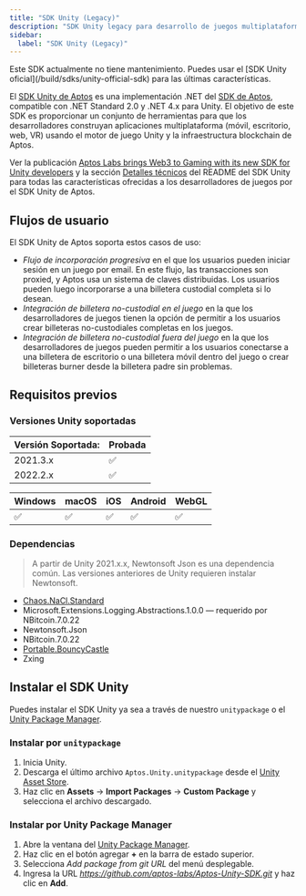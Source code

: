 ```yaml
---
title: "SDK Unity (Legacy)"
description: "SDK Unity legacy para desarrollo de juegos multiplataforma en Aptos - ahora reemplazado por el SDK Unity oficial"
sidebar:
  label: "SDK Unity (Legacy)"
---
```



<Aside type="caution" emoji="❗">
  Este SDK actualmente no tiene mantenimiento. Puedes usar el [SDK Unity
  oficial](/build/sdks/unity-official-sdk) para las últimas características.
</Aside>

El [SDK Unity de Aptos](https://github.com/aptos-labs/Aptos-Unity-SDK) es una implementación .NET del [SDK de Aptos](/build/sdks), compatible con .NET Standard 2.0 y .NET 4.x para Unity. El objetivo de este SDK es proporcionar un conjunto de herramientas para que los desarrolladores construyan aplicaciones multiplataforma (móvil, escritorio, web, VR) usando el motor de juego Unity y la infraestructura blockchain de Aptos.

Ver la publicación [Aptos Labs brings Web3 to Gaming with its new SDK for Unity developers](https://medium.com/aptoslabs/aptos-labs-brings-web3-to-gaming-with-its-new-sdk-for-unity-developers-e6544bdf9ba9) y la sección [Detalles técnicos](https://github.com/aptos-labs/Aptos-Unity-SDK#technical-details) del README del SDK Unity para todas las características ofrecidas a los desarrolladores de juegos por el SDK Unity de Aptos.

## Flujos de usuario

El SDK Unity de Aptos soporta estos casos de uso:

- _Flujo de incorporación progresiva_ en el que los usuarios pueden iniciar sesión en un juego por email. En este flujo, las transacciones son proxied, y Aptos usa un sistema de claves distribuidas. Los usuarios pueden luego incorporarse a una billetera custodial completa si lo desean.
- _Integración de billetera no-custodial en el juego_ en la que los desarrolladores de juegos tienen la opción de permitir a los usuarios crear billeteras no-custodiales completas en los juegos.
- _Integración de billetera no-custodial fuera del juego_ en la que los desarrolladores de juegos pueden permitir a los usuarios conectarse a una billetera de escritorio o una billetera móvil dentro del juego o crear billeteras burner desde la billetera padre sin problemas.

## Requisitos previos

### Versiones Unity soportadas

| Versión Soportada: | Probada |
| ------------------ | ------- |
| 2021.3.x           | ✅       |
| 2022.2.x           | ✅       |

| Windows | macOS | iOS | Android | WebGL |
| ------- | ----- | --- | ------- | ----- |
| ✅       | ✅     | ✅   | ✅       | ✅     |

### Dependencias

> A partir de Unity 2021.x.x, Newtonsoft Json es una dependencia común. Las versiones anteriores de Unity requieren instalar Newtonsoft.

- [Chaos.NaCl.Standard](https://www.nuget.org/packages/Chaos.NaCl.Standard/)
- Microsoft.Extensions.Logging.Abstractions.1.0.0 — requerido por NBitcoin.7.0.22
- Newtonsoft.Json
- NBitcoin.7.0.22
- [Portable.BouncyCastle](https://www.nuget.org/packages/Portable.BouncyCastle)
- Zxing

## Instalar el SDK Unity

Puedes instalar el SDK Unity ya sea a través de nuestro `unitypackage` o el [Unity Package Manager](https://docs.unity3d.com/Manual/Packages.html).

### Instalar por `unitypackage`

1. Inicia Unity.
2. Descarga el último archivo `Aptos.Unity.unitypackage` desde el [Unity Asset Store](https://assetstore.unity.com/packages/decentralization/aptos-sdk-244713).
3. Haz clic en **Assets** → **Import Packages** → **Custom Package** y selecciona el archivo descargado.

### Instalar por Unity Package Manager

1. Abre la ventana del [Unity Package Manager](https://docs.unity3d.com/Manual/upm-ui.html).
2. Haz clic en el botón agregar **+** en la barra de estado superior.
3. Selecciona _Add package from git URL_ del menú desplegable.
4. Ingresa la URL _https://github.com/aptos-labs/Aptos-Unity-SDK.git_ y haz clic en **Add**.
